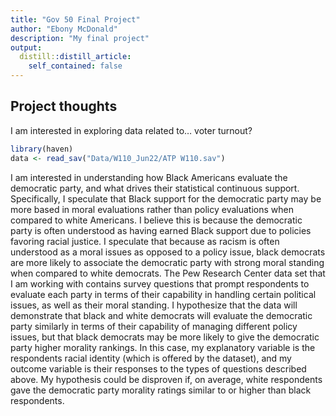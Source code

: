 ```yaml
---
title: "Gov 50 Final Project"
author: "Ebony McDonald"
description: "My final project"
output:
  distill::distill_article:
    self_contained: false
---
```




## Project thoughts

I am interested in exploring data related to... voter turnout?

```r
library(haven)
data <- read_sav("Data/W110_Jun22/ATP W110.sav")
```



I am interested in understanding how Black Americans evaluate the democratic party, and what drives their statistical continuous support. Specifically, I speculate that Black support for the democratic party may be more based in moral evaluations rather than policy evaluations when compared to white Americans. I believe this is because the democratic party is often understood as having earned Black support due to policies favoring racial justice. I speculate that because as racism is often understood as a moral issues as opposed to a policy issue, black democrats are more likely to associate the democratic party with strong moral standing when compared to white democrats. The Pew Research Center data set that I am working with contains survey questions that prompt respondents to evaluate each party in terms of their capability in handling certain political issues, as well as their moral standing. I hypothesize that the data will demonstrate that black and white democrats will evaluate the democratic party similarly in terms of their capability of managing different policy issues, but that black democrats may be more likely to give the democratic party higher morality rankings. In this case, my explanatory variable is the respondents racial identity (which is offered by the dataset), and my outcome variable is their responses to the types of questions described above. My hypothesis could be disproven if, on average, white respondents gave the democratic party morality ratings similar to or higher than black respondents.